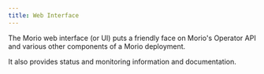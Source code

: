 ```yaml
---
title: Web Interface
---
```


The Morio web interface (or UI) puts a friendly face on Morio's Operator API
and various other components of a Morio deployment.

It also provides status and monitoring information and documentation.
